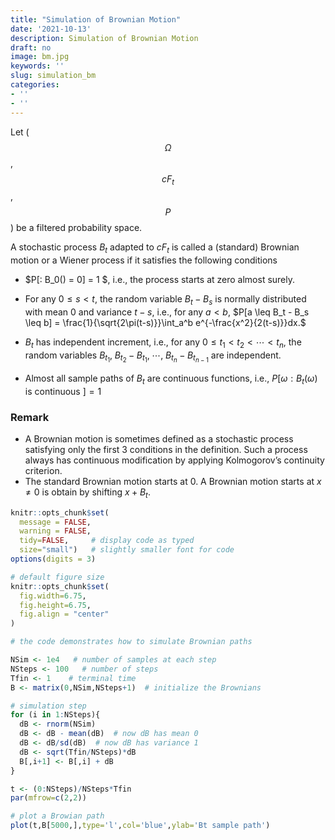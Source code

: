 ```yaml
---
title: "Simulation of Brownian Motion"
date: '2021-10-13'
description: Simulation of Brownian Motion
draft: no
image: bm.jpg
keywords: ''
slug: simulation_bm
categories:
- ''
- ''
---
```


Let ($$\Omega$$,$$cF_t$$,$$P$$) be a filtered probability space. 

A stochastic process $B_t$ adapted to $cF_t$ is called a (standard) Brownian motion or a Wiener process if it
satisfies the following conditions

* $P[\omega: B_0(\omega) = 0] = 1 $, i.e., the process starts at zero almost surely.


* For any $0 \leq s < t$, the random variable $B_t - B_s$ is normally distributed with mean 0 and variance $t-s$, i.e., for any $a<b$,
$P[a \leq B_t - B_s \leq b] = \frac{1}{\sqrt{2\pi(t-s)}}\int_a^b e^{-\frac{x^2}{2(t-s)}}dx.$


* $B_t$ has independent increment, i.e., for any $0\leq t_1 < t_2 < \cdots < t_n$, the random variables
  $B_{t_1}, \; B_{t_2} - B_{t_1},\; \cdots, \; B_{t_n} - B_{t_{n-1}}$
are independent.


* Almost all sample paths of $B_t$ are continuous functions, i.e.,
  $P[\omega:B_t(\omega) \mbox{ is continuous } ] = 1$
  

### Remark
* A Brownian motion is sometimes defined as a stochastic process satisfying only the first 3 conditions in the  definition. Such a process always has continuous modification by applying Kolmogorov's continuity criterion.
* The standard Brownian motion starts at 0. A Brownian motion starts at $x\neq 0$ is obtain by shifting $x + B_t$.

```r
knitr::opts_chunk$set(
  message = FALSE, 
  warning = FALSE, 
  tidy=FALSE,     # display code as typed
  size="small")   # slightly smaller font for code
options(digits = 3)

# default figure size
knitr::opts_chunk$set(
  fig.width=6.75, 
  fig.height=6.75,
  fig.align = "center"
)
```


```r
# the code demonstrates how to simulate Brownian paths 

NSim <- 1e4   # number of samples at each step
NSteps <- 100   # number of steps 
Tfin <- 1    # terminal time
B <- matrix(0,NSim,NSteps+1)  # initialize the Brownians

# simulation step
for (i in 1:NSteps){
  dB <- rnorm(NSim)
  dB <- dB - mean(dB)  # now dB has mean 0
  dB <- dB/sd(dB)  # now dB has variance 1
  dB <- sqrt(Tfin/NSteps)*dB
  B[,i+1] <- B[,i] + dB
}

t <- (0:NSteps)/NSteps*Tfin
par(mfrow=c(2,2))

# plot a Browian path
plot(t,B[5000,],type='l',col='blue',ylab='Bt sample path')
```

